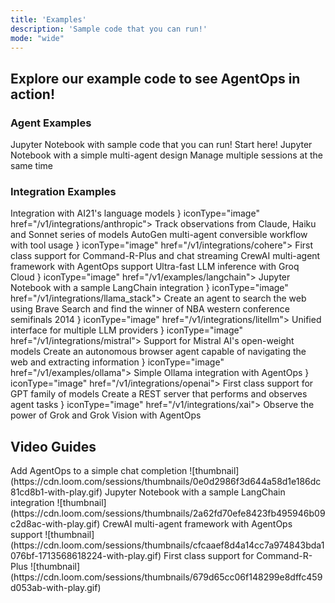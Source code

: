 ```yaml
---
title: 'Examples'
description: 'Sample code that you can run!'
mode: "wide"
---
```


## Explore our example code to see AgentOps in action!

### Agent Examples
<CardGroup cols={2}>
    <Card title="Simple Agent" icon="microchip-ai" iconType="solid" href="/v1/examples/simple_agent">
        Jupyter Notebook with sample code that you can run! Start here!
    </Card>
    <Card title="Multi-Agent" icon="people-arrows" iconType="duotone" href="/v1/examples/multi_agent">
        Jupyter Notebook with a simple multi-agent design
    </Card>
    <Card title="Multi Session" icon="computer" href="/v1/examples/multi_session">
        Manage multiple sessions at the same time
    </Card>
</CardGroup>

### Integration Examples
<CardGroup cols={2}>
    <Card title="AI21" icon="brain" href="/v1/integrations/ai21">
        Integration with AI21's language models
    </Card>
    <Card title="Anthropic" icon={<img src="https://www.github.com/agentops-ai/agentops/blob/main/docs/images/external/anthropic/anthropic_icon_slate.png?raw=true" alt="Anthropic" />} iconType="image" href="/v1/integrations/anthropic">
        Track observations from Claude, Haiku and Sonnet series of models
    </Card>
    <Card title="AutoGen" icon="microsoft" href="/v1/integrations/autogen">
        AutoGen multi-agent conversible workflow with tool usage
    </Card>
    <Card title="Cohere" icon={<img src="https://www.github.com/agentops-ai/agentops/blob/main/docs/images/external/cohere/Cohere-Logo-Mono Volcanic Black-RGB.png?raw=true" alt="Cohere" />} iconType="image" href="/v1/integrations/cohere">
        First class support for Command-R-Plus and chat streaming
    </Card>
    <Card title="Crew.ai" icon="ship" href="/v1/integrations/crewai">
        CrewAI multi-agent framework with AgentOps support
    </Card>
    <Card title="Groq" icon="bolt" href="/v1/integrations/groq">
        Ultra-fast LLM inference with Groq Cloud
    </Card>
    <Card title="LangChain" icon={<img src="https://www.github.com/agentops-ai/agentops/blob/main/docs/images/external/langchain/langchain-logo.svg?raw=true" alt="LangChain" />} iconType="image" href="/v1/examples/langchain">
        Jupyter Notebook with a sample LangChain integration
    </Card>
    <Card title="Llama Stack" icon={<img src="https://www.github.com/agentops-ai/agentops/blob/main/docs/images/external/llama_stack/llama-icon.png?raw=true" alt="Llama Stack" />} iconType="image" href="/v1/integrations/llama_stack">
        Create an agent to search the web using Brave Search and find the winner of NBA western conference semifinals 2014
    </Card>
    <Card title="LiteLLM" icon={<img src="https://www.github.com/agentops-ai/agentops/blob/main/docs/images/external/litellm/train-icon.png?raw=true" alt="LiteLLM" />} iconType="image" href="/v1/integrations/litellm">
        Unified interface for multiple LLM providers
    </Card>
    <Card title="Mistral" icon={<img src="https://www.github.com/agentops-ai/agentops/blob/main/docs/images/external/mistral/mistral-ai-icon.png?raw=true" alt="Mistral" />} iconType="image" href="/v1/integrations/mistral">
        Support for Mistral AI's open-weight models
    </Card>
    <Card title="MultiOn" icon="atom" href="/v1/examples/multion">
        Create an autonomous browser agent capable of navigating the web and extracting information
    </Card>
    <Card title="Ollama" icon={<img src="https://www.github.com/agentops-ai/agentops/blob/main/docs/images/external/ollama/ollama-icon.png?raw=true" alt="Ollama" />} iconType="image" href="/v1/examples/ollama">
        Simple Ollama integration with AgentOps
    </Card>
    <Card title="OpenAI" icon={<img src="https://www.github.com/agentops-ai/agentops/blob/main/docs/images/external/openai/openai-logomark.png?raw=true" alt="OpenAI" />} iconType="image" href="/v1/integrations/openai">
        First class support for GPT family of models
    </Card>
    <Card title="REST API" icon="bolt-lightning" href="/v1/examples/restapi">
        Create a REST server that performs and observes agent tasks
    </Card>
    <Card title="xAI" icon={<img src="https://www.github.com/agentops-ai/agentops/blob/main/docs/images/external/xai/xai-logo.png?raw=true" alt="xAI" />} iconType="image" href="/v1/integrations/xai">
        Observe the power of Grok and Grok Vision with AgentOps
    </Card>
</CardGroup>

## Video Guides

<CardGroup cols={2}>
    <Card title="Simple Agent" icon="person-carry-box" iconType="solid" href="https://www.loom.com/share/0e0d2986f3d644a58d1e186dc81cd8b1">
      Add AgentOps to a simple chat completion
      ![thumbnail](https://cdn.loom.com/sessions/thumbnails/0e0d2986f3d644a58d1e186dc81cd8b1-with-play.gif)
    </Card>
    <Card title="Multi-Agent" icon="people-arrows" iconType="duotone" href="https://www.loom.com/share/2a62fd70efe8423fb495946b09c2d8ac">
        Jupyter Notebook with a sample LangChain integration
        ![thumbnail](https://cdn.loom.com/sessions/thumbnails/2a62fd70efe8423fb495946b09c2d8ac-with-play.gif)
    </Card>
    <Card title="Crew.ai" icon="ship" href="https://www.loom.com/share/cfcaaef8d4a14cc7a974843bda1076bf">
        CrewAI multi-agent framework with AgentOps support
        ![thumbnail](https://cdn.loom.com/sessions/thumbnails/cfcaaef8d4a14cc7a974843bda1076bf-1713568618224-with-play.gif)
    </Card>
    <Card title="Cohere" icon="hill-rockslide" href="https://www.loom.com/share/679d65cc06f148299e8dffc459d053ab">
        First class support for Command-R-Plus
        ![thumbnail](https://cdn.loom.com/sessions/thumbnails/679d65cc06f148299e8dffc459d053ab-with-play.gif)
    </Card>
</CardGroup>

<script type="module" src="/scripts/github_stars.js"></script>
<script type="module" src="/scripts/scroll-img-fadein-animation.js"></script>
<script type="module" src="/scripts/button_heartbeat_animation.js"></script>
<script type="module" src="/scripts/adjust_api_dynamically.js"></script>
